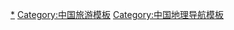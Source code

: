 {{Navbox
|name = 中国四大避暑胜地
|title = 中国四大避暑胜地
|navbar = plain
|bodyclass = hlist

|list1 =
* [[北戴河区|北戴河]]
* [[鸡公山]]
* [[莫干山]]
* [[庐山]]
}}<noinclude>
{{collapsible option}}
[[Category:中国四大|*]]
[[Category:中国旅游模板]]
[[Category:中国地理导航模板]]
</noinclude>